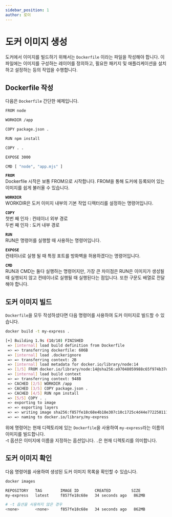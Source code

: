 ```yaml
---
sidebar_position: 1
author: 로이
---
```



# 도커 이미지 생성

도커에서 이미지를 빌드하기 위해서는 `Dockerfile` 이라는 파일을 작성해야 합니다.
이 파일에는 이미지를 구성하는 레이어를 정의하고, 필요한 패키지 및 애플리케이션을 설치하고 설정하는 등의 작업을 수행합니다.

## Dockerfile 작성

다음은 `Dockerfile` 간단한 예제입니다.

```bash title="Dockerfile"
FROM node

WORKDIR /app

COPY package.json .

RUN npm install

COPY . .

EXPOSE 3000

CMD [ "node", "app.mjs" ]
```

**`FROM`**<br />
Dockerfile 시작은 보통 FROM으로 시작합니다. FROM을 통해 도커에 등록되어 있는 이미지를
쉽게 불러올 수 있습니다.

**`WORKDIR`**<br/>
WORKDIR은 도커 이미지 내부의 기본 작업 디렉터리를 설정하는 명령어입니다.

**`COPY`**<br/>
첫번 째 인자 : 컨테이너 외부 경로<br/>
두번 째 인자 : 도커 내부 경로

**`RUN`**<br/>
RUN은 명령어를 실행할 때 사용하는 명령어입니다.

**`EXPOSE`**<br/>
컨테이너로 실행 될 때 특정 포트를 방화벽을 허용하겠다는 명령어입니다.

**`CMD`**<br/>
RUN과 CMD는 둘다 실행하는 명령어지만, <UnderLine>가장 큰 차이점은 RUN은 이미지가 생성될 때 실행되지 않고 컨테이너로 실행될 때 실행된다는 점</UnderLine>입니다. 또한 구문도 배열로 전달 해야 합니다.

## 도커 이미지 빌드

`Dockerfile`을 모두 작성하셨다면 다음 명령어를 사용하여 도커 이미지로 빌드할 수 있습니다.

```bash {3-19}
docker build -t my-express .

[+] Building 1.9s (10/10) FINISHED
 => [internal] load build definition from Dockerfile                                                        0.0s
 => => transferring dockerfile: 606B                                                                        0.0s
 => [internal] load .dockerignore                                                                           0.0s
 => => transferring context: 2B                                                                             0.0s
 => [internal] load metadata for docker.io/library/node:14                                                  1.7s
 => [1/5] FROM docker.io/library/node:14@sha256:a97048059988c65f974b37dfe25a44327069a0f4f81133624871de0063  0.0s
 => [internal] load build context                                                                           0.0s
 => => transferring context: 948B                                                                           0.0s
 => CACHED [2/5] WORKDIR /app                                                                               0.0s
 => CACHED [3/5] COPY package.json .                                                                        0.0s
 => CACHED [4/5] RUN npm install                                                                            0.0s
 => [5/5] COPY . .                                                                                          0.0s
 => exporting to image                                                                                      0.0s
 => => exporting layers                                                                                     0.0s
 => => writing image sha256:f857fe18c68e4b18e307c10c1725c4d44e7722581111c921c0d74cade89a27f6                0.0s
 => => naming to docker.io/library/my-express
```

위에 명령어는 현재 디렉토리에 있는 `Dockerfile`을 사용하여 `my-express`라는 이름의 이미지를 빌드합니다.<br/>
-t 옵션은 이미지에 이름을 지정하는 옵션입니다. `.`은 현재 디렉토리를 의미합니다.

## 도커 이미지 확인

다음 명령어를 사용하여 생성된 도커 이미지 목록을 확인할 수 있습니다.

```bash {3-4,7}
docker images

REPOSITORY   TAG        IMAGE ID       CREATED         SIZE
my-express   latest     f857fe18c68e   34 seconds ago   862MB

# -t 옵션을 사용하지 않은 경우
<none>       <none>     f857fe18c68e   34 seconds ago   862MB
```
